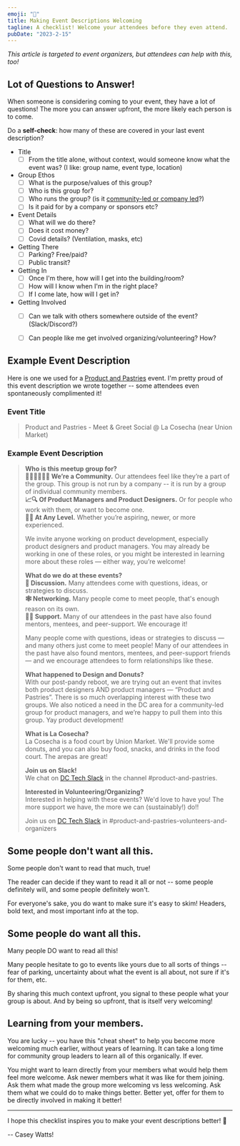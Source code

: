 ```yaml
---
emoji: "🤗"
title: Making Event Descriptions Welcoming
tagline: A checklist! Welcome your attendees before they even attend.
pubDate: "2023-2-15"
---
```


_This article is targeted to event organizers, but attendees can help with this, too!_

## Lot of Questions to Answer!

When someone is considering coming to your event, they have a lot of questions! The more you can answer upfront, the more likely each person is to come.

Do a **self-check**: how many of these are covered in your last event description?

- Title
  - [ ] From the title alone, without context, would someone know what the event was? (I like: group name, event type, location)
- Group Ethos
  - [ ] What is the purpose/values of this group?
  - [ ] Who is this group for?
  - [ ] Who runs the group? (is it [community-led or company led](https://www.happyandeffective.com/blog/community-groups-community-led-vs-company-led)?)
  - [ ] Is it paid for by a company or sponsors etc?
- Event Details
  - [ ] What will we do there?
  - [ ] Does it cost money?
  - [ ] Covid details? (Ventilation, masks, etc)
- Getting There
  - [ ] Parking? Free/paid?
  - [ ] Public transit?
- Getting In
  - [ ] Once I'm there, how will I get into the building/room?
  - [ ] How will I know when I'm in the right place?
  - [ ] If I come late, how will I get in?
- Getting Involved
  - [ ] Can we talk with others somewhere outside of the event? (Slack/Discord?)
  - [ ] Can people like me get involved organizing/volunteering? How?


<CheckboxCounter />

## Example Event Description

Here is one we used for a [Product and Pastries](https://www.meetup.com/product-and-pastries/events/289901721/) event. I'm pretty proud of this event description we wrote together -- some attendees even spontaneously complimented it!

### Event Title

<blockquote>

Product and Pastries - Meet & Greet Social @ La Cosecha (near Union Market)

</blockquote>

### Example Event Description

<blockquote>

**Who is this meetup group for?**  
**🧑‍🤝‍🧑🧑‍🤝‍🧑 We’re a Community.** Our attendees feel like they’re a part of the group. This group is not run by a company -- it is run by a group of individual community members.  
**📈🔍 Of Product Managers and Product Designers.** Or for people who work with them, or want to become one.  
**🐣🐓 At Any Level.** Whether you’re aspiring, newer, or more experienced.

We invite anyone working on product development, especially product designers and product managers. You may already be working in one of these roles, or you might be interested in learning more about these roles — either way, you’re welcome!

**What do we do at these events?**  
**💬 Discussion.** Many attendees come with questions, ideas, or strategies to discuss.  
**🕸️ Networking.** Many people come to meet people, that's enough reason on its own.  
**🫲🏻 Support.** Many of our attendees in the past have also found mentors, mentees, and peer-support. We encourage it!

Many people come with questions, ideas or strategies to discuss — and many others just come to meet people! Many of our attendees in the past have also found mentors, mentees, and peer-support friends — and we encourage attendees to form relationships like these.

**What happened to Design and Donuts?**  
With our post-pandy reboot, we are trying out an event that invites both product designers AND product managers — “Product and Pastries”. There is so much overlapping interest with these two groups. We also noticed a need in the DC area for a community-led group for product managers, and we’re happy to pull them into this group. Yay product development!

**What is La Cosecha?**  
La Cosecha is a food court by Union Market. We'll provide some donuts, and you can also buy food, snacks, and drinks in the food court. The arepas are great!

**Join us on Slack!**  
We chat on [DC Tech Slack](https://dctechslack.com/) in the channel #product-and-pastries.

**Interested in Volunteering/Organizing?**  
Interested in helping with these events? We'd love to have you! The more support we have, the more we can (sustainably!) do!!

Join us on [DC Tech Slack](https://dctechslack.com/) in #product-and-pastries-volunteers-and-organizers

</blockquote>

## Some people don't want all this.

Some people don't want to read that much, true!

The reader can decide if they want to read it all or not -- some people definitely will, and some people definitely won't.

For everyone's sake, you do want to make sure it's easy to skim! Headers, bold text, and most important info at the top.

## Some people do want all this.

Many people DO want to read all this!

Many people hesitate to go to events like yours due to all sorts of things -- fear of parking, uncertainty about what the event is all about, not sure if it's for them, etc.

By sharing this much context upfront, you signal to these people what your group is about. And by being so upfront, that is itself very welcoming!

## Learning from your members.

You are lucky -- you have this "cheat sheet" to help you become more welcoming much earlier, without years of learning. It can take a long time for community group leaders to learn all of this organically. If ever.

You might want to learn directly from your members what would help them feel more welcome. Ask newer members what it was like for them joining. Ask them what made the group more welcoming vs less welcoming. Ask them what we could do to make things better. Better yet, offer for them to be directly involved in making it better!

---

I hope this checklist inspires you to make your event descriptions better! 🎉

<div class="text-right">-- Casey Watts!</div>
